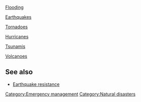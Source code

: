 [[Flooding]]

[[Earthquakes]]

[[Tornadoes]]

[[Hurricanes]]


[[Tsunamis]]


[[Volcanoes]]

==See also==
* [[Earthquake resistance]]
{{Stub}}

[[Category:Emergency management]]
[[Category:Natural disasters]]
